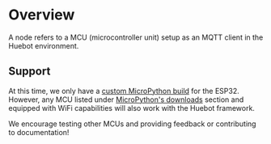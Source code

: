 # Overview


A node refers to a MCU (microcontroller unit) setup as an MQTT client in the Huebot environment. 

## Support

At this time, we only have a [custom MicroPython build](https://github.com/huebot-iot/node/releases/latest) for the ESP32. However, any MCU listed under [MicroPython's downloads](https://micropython.org/download/) section and equipped with WiFi capabilities will also work with the Huebot framework. 

<Callout emoji="🙏">
    We encourage testing other MCUs and providing feedback or contributing to documentation!
</Callout>